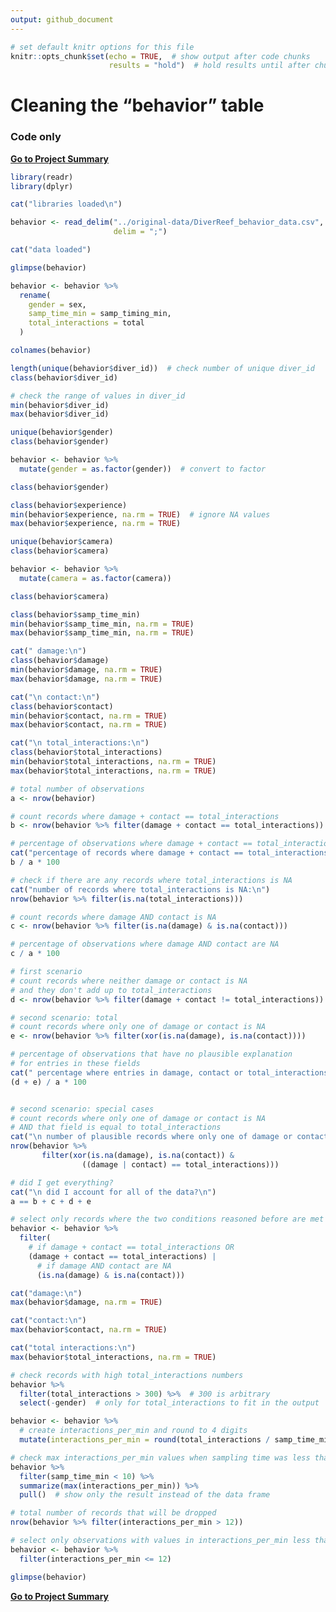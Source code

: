```yaml
---
output: github_document
---
```


```r
# set default knitr options for this file
knitr::opts_chunk$set(echo = TRUE,  # show output after code chunks
                      results = "hold")  # hold results until after chunk is run
```

# Cleaning the "behavior" table

### Code only

[**Go to Project Summary**](../readme.md)

```r
library(readr)
library(dplyr)

cat("libraries loaded\n")

behavior <- read_delim("../original-data/DiverReef_behavior_data.csv",
                       delim = ";")

cat("data loaded")
```

```r
glimpse(behavior)
```

```r
behavior <- behavior %>%
  rename(
    gender = sex,
    samp_time_min = samp_timing_min,
    total_interactions = total
  )

colnames(behavior)
```

```r
length(unique(behavior$diver_id))  # check number of unique diver_id
class(behavior$diver_id)

# check the range of values in diver_id
min(behavior$diver_id)
max(behavior$diver_id)
```

```r
unique(behavior$gender)
class(behavior$gender)
```

```r
behavior <- behavior %>%
  mutate(gender = as.factor(gender))  # convert to factor

class(behavior$gender)
```

```r
class(behavior$experience)
min(behavior$experience, na.rm = TRUE)  # ignore NA values
max(behavior$experience, na.rm = TRUE)
```

```r
unique(behavior$camera)
class(behavior$camera)
```

```r
behavior <- behavior %>%
  mutate(camera = as.factor(camera))

class(behavior$camera)
```

```r
class(behavior$samp_time_min)
min(behavior$samp_time_min, na.rm = TRUE)
max(behavior$samp_time_min, na.rm = TRUE)
```

```r
cat(" damage:\n")
class(behavior$damage)
min(behavior$damage, na.rm = TRUE)
max(behavior$damage, na.rm = TRUE)

cat("\n contact:\n")
class(behavior$contact)
min(behavior$contact, na.rm = TRUE)
max(behavior$contact, na.rm = TRUE)

cat("\n total_interactions:\n")
class(behavior$total_interactions)
min(behavior$total_interactions, na.rm = TRUE)
max(behavior$total_interactions, na.rm = TRUE)
```

```r
# total number of observations
a <- nrow(behavior)

# count records where damage + contact == total_interactions
b <- nrow(behavior %>% filter(damage + contact == total_interactions))

# percentage of observations where damage + contact == total_interactions
cat("percentage of records where damage + contact == total_interactions:\n")
b / a * 100

# check if there are any records where total_interactions is NA
cat("number of records where total_interactions is NA:\n")
nrow(behavior %>% filter(is.na(total_interactions)))
```

```r
# count records where damage AND contact is NA
c <- nrow(behavior %>% filter(is.na(damage) & is.na(contact)))

# percentage of observations where damage AND contact are NA
c / a * 100
```

```r
# first scenario
# count records where neither damage or contact is NA
# and they don't add up to total_interactions
d <- nrow(behavior %>% filter(damage + contact != total_interactions))

# second scenario: total
# count records where only one of damage or contact is NA
e <- nrow(behavior %>% filter(xor(is.na(damage), is.na(contact))))

# percentage of observations that have no plausible explanation
# for entries in these fields
cat(" percentage where entries in damage, contact or total_interactions don't make sense:\n")
(d + e) / a * 100


# second scenario: special cases
# count records where only one of damage or contact is NA
# AND that field is equal to total_interactions
cat("\n number of plausible records where only one of damage or contact is NA:\n")
nrow(behavior %>%
       filter(xor(is.na(damage), is.na(contact)) &
                ((damage | contact) == total_interactions)))

# did I get everything?
cat("\n did I account for all of the data?\n")
a == b + c + d + e
```

```r
# select only records where the two conditions reasoned before are met
behavior <- behavior %>%
  filter(
    # if damage + contact == total_interactions OR
    (damage + contact == total_interactions) |
      # if damage AND contact are NA
      (is.na(damage) & is.na(contact)))
```

```r
cat("damage:\n")
max(behavior$damage, na.rm = TRUE)

cat("contact:\n")
max(behavior$contact, na.rm = TRUE)

cat("total interactions:\n")
max(behavior$total_interactions, na.rm = TRUE)
```

```r
# check records with high total_interactions numbers
behavior %>%
  filter(total_interactions > 300) %>%  # 300 is arbitrary
  select(-gender)  # only for total_interactions to fit in the output
```

```r
behavior <- behavior %>%
  # create interactions_per_min and round to 4 digits
  mutate(interactions_per_min = round(total_interactions / samp_time_min, 4))
```

```r
# check max interactions_per_min values when sampling time was less than 10 min
behavior %>%
  filter(samp_time_min < 10) %>%
  summarize(max(interactions_per_min)) %>%
  pull()  # show only the result instead of the data frame
```

```r
# total number of records that will be dropped
nrow(behavior %>% filter(interactions_per_min > 12))

# select only observations with values in interactions_per_min less than 12
behavior <- behavior %>%
  filter(interactions_per_min <= 12)
```

```r
glimpse(behavior)
```

[**Go to Project Summary**](../readme.md)
